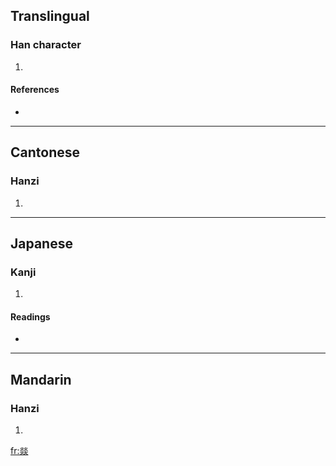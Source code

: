 ==Translingual==

===Han character===
{{Han char|rn=86|rad=火|as=12|sn=16|four=9988<sub>9</sub>|canj=火火火火 (FFFF)}}

# {{defn|Han|sort=火12}}

====References====
* {{Han ref|kx=0684.060|dkj=19440|dj=1096.060|hdz=32237.030|uh=71DA|ud=29146|bh=EA57|bd=59991}}

----

==Cantonese==

===Hanzi===
{{yue-hanzi|jyut=|y=yik6}}

# {{defn|Cantonese}}

----

==Japanese==

===Kanji===
{{ja-kanji|grade=|rs=火12}}

# {{defn|Japanese}}

====Readings====
* {{ja-readings|on=[[いつ]] (itsu), [[いち]] (ichi)|kun=}}

----

==Mandarin==

===Hanzi===
{{cmn-hanzi|pin=[[cuō]] ([[cuo1]]), [[yī]] ([[yi1]])|wg=ts'o<sup>1</sup>, i<sup>1</sup>}}

# {{defn|Mandarin}}

[[fr:燚]]